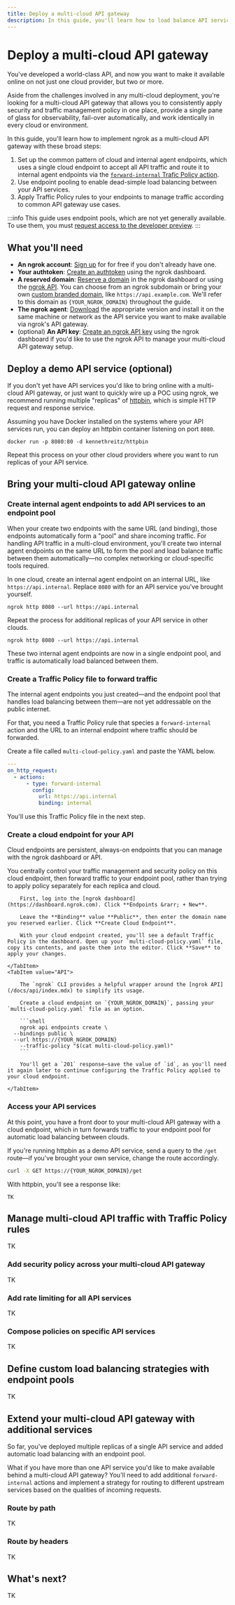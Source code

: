 ```yaml
---
title: Deploy a multi-cloud API gateway
description: In this guide, you'll learn how to load balance API services across multiple clouds and apply common multi-cloud traffic patterns.
---
```



# Deploy a multi-cloud API gateway

You've developed a world-class API, and now you want to make it available online on not just one cloud provider, but two or more. 

Aside from the challenges involved in any multi-cloud deployment, you're looking
for a multi-cloud API gateway that allows you to consistently apply security and
traffic management policy in one place, provide a single pane of glass for
observability, fail-over automatically, and work identically in every cloud or environment.

In this guide, you'll learn how to implement ngrok as a multi-cloud API gateway
with these broad steps:

1. Set up the common pattern of cloud and internal agent endpoints, which uses a single cloud endpoint to accept all API traffic and route it to internal agent endpoints via the [`forward-internal` Trafic Policy action](/docs/traffic-policy/actions/forward-internal.mdx).
2. Use endpoint pooling to enable dead-simple load balancing between your API services.
3. Apply Traffic Policy rules to your endpoints to manage traffic according to common API gateway use cases.

:::info
This guide uses endpoint pools, which are not yet generally available. To use them, you must [request access to the developer preview](https://dashboard.ngrok.com/developer-preview).
:::

## What you'll need

- **An ngrok account**: [Sign up](https://dashboard.ngrok.com/signup) for for
	free if you don't already have one.
- **Your authtoken**: [Create an
	authtoken](https://dashboard.ngrok.com/authtokens) using the ngrok dashboard.
- **A reserved domain**: [Reserve a domain](https://dashboard.ngrok.com/domains) in
the ngrok dashboard or using the [ngrok
API](/docs/api/resources/reserved-domains/#create-reserved-domain). You can
choose from an ngrok subdomain or bring your own [custom branded
domain](/docs/guides/other-guides/how-to-set-up-a-custom-domain.mdx), like `https://api.example.com`. We'll
refer to this domain as `{YOUR_NGROK_DOMAIN}` throughout the guide.
- **The ngrok agent**: [Download](https://download.ngrok.com) the appropriate
	version and install it on the same machine or network as the API service you
	want to make available via ngrok's API gateway.
- (optional) **An API key**: [Create an ngrok API
	key](https://dashboard.ngrok.com/api-keys/new) using the ngrok dashboard if
	you'd like to use the ngrok API to manage your multi-cloud API gateway setup.

## Deploy a demo API service (optional)

If you don't yet have API services you'd like to bring online with a multi-cloud API gateway, or just want to quickly wire up a POC using ngrok, we recommend running multiple "replicas" of [httpbin](https://httpbin.org/), which is simple HTTP request and response service.

Assuming you have Docker installed on the systems where your API services run, you can deploy an httpbin container listening on port `8080`.

```shell
docker run -p 8080:80 -d kennethreitz/httpbin
```

Repeat this process on your other cloud providers where you want to run replicas of your API service.

## Bring your multi-cloud API gateway online

### Create internal agent endpoints to add API services to an endpoint pool

When your create two endpoints with the same URL (and binding), those endpoints
automatically form a "pool" and share incoming traffic. For handling API traffic
in a multi-cloud environment, you'll create two internal agent endpoints on the
same URL to form the pool and load balance traffic between them automatically—no
complex networking or cloud-specific tools required.

In one cloud, create an internal agent endpoint on an internal URL, like
`https://api.internal`. Replace `8080` with for an API service you've brought
yourself.

```
ngrok http 8080 --url https://api.internal
```

Repeat the process for additional replicas of your API service in other clouds.

```
ngrok http 8080 --url https://api.internal
```

These two internal agent endpoints are now in a single endpoint pool, and
traffic is automatically load balanced between them.

### Create a Traffic Policy file to forward traffic

The internal agent endpoints you just created—and the endpoint pool that handles
load balancing between them—are not yet addressable on the public internet.

For that, you need a Traffic Policy rule that species a `forward-internal`
action and the URL to an internal endpoint where traffic should be forwarded.

Create a file called `multi-cloud-policy.yaml` and paste the YAML below.

```yaml title="multi-cloud-policy.yaml" mode=traffic-policy
---
on_http_request:
  - actions:
      - type: forward-internal
        config:
          url: https://api.internal
          binding: internal
```

You'll use this Traffic Policy file in the next step.

### Create a cloud endpoint for your API

Cloud endpoints are persistent, always-on endpoints that you can manage with the ngrok dashboard or API.

You centrally control your traffic management and security policy on this cloud endpoint, then forward traffic to your endpoint pool, rather than trying to apply policy separately for each replica and cloud.

<Tabs>
	<TabItem value="Dashboard">

		First, log into the [ngrok dashboard](https://dashboard.ngrok.com). Click **Endpoints &rarr; + New**.

		Leave the **Binding** value **Public**, then enter the domain name you reserved earlier. Click **Create Cloud Endpoint**.

		With your cloud endpoint created, you'll see a default Traffic Policy in the dashboard. Open up your `multi-cloud-policy.yaml` file, copy its contents, and paste them into the editor. Click **Save** to apply your changes.

	</TabItem>
	<TabItem value="API">
		
		The `ngrok` CLI provides a helpful wrapper around the [ngrok API](/docs/api/index.mdx) to simplify its usage.

		Create a cloud endpoint on `{YOUR_NGROK_DOMAIN}`, passing your `multi-cloud-policy.yaml` file as an option.

		```shell
		ngrok api endpoints create \
      --bindings public \
      --url https://{YOUR_NGROK_DOMAIN}
	    --traffic-policy "$(cat multi-cloud-policy.yaml)"
		```

		You'll get a `201` response—save the value of `id`, as you'll need it again later to continue configuring the Traffic Policy applied to your cloud endpoint.

	</TabItem>
</Tabs>

### Access your API services

At this point, you have a front door to your multi-cloud API gateway with a cloud endpoint, which in turn forwards traffic to your endpoint pool for automatic load balancing between clouds.


If you're running httpbin as a demo API service, send a query to the `/get` route—if you've brought your own service, change the route accordingly.

```bash
curl -X GET https://{YOUR_NGROK_DOMAIN}/get
```

With httpbin, you'll see a response like:

```
TK
```

## Manage multi-cloud API traffic with Traffic Policy rules

TK

### Add security policy across your multi-cloud API gateway

TK

### Add rate limiting for all API services

TK

### Compose policies on specific API services

TK

## Define custom load balancing strategies with endpoint pools

TK

## Extend your multi-cloud API gateway with additional services

So far, you've deployed multiple replicas of a single API service and added automatic load balancing with an endpoint pool.

What if you have more than one API service you'd like to make available behind a
multi-cloud API gateway? You'll need to add additional `forward-internal`
actions and implement a strategy for routing to different upstream services
based on the qualities of incoming requests.

### Route by path

TK

### Route by headers

TK

## What's next?

TK

